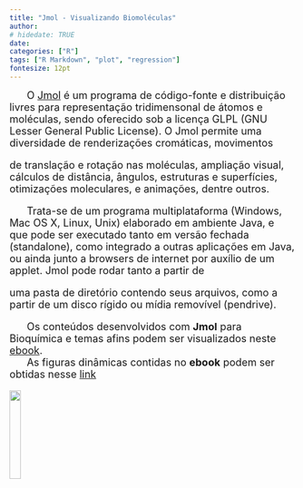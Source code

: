 ```yaml
---
title: "Jmol - Visualizando Biomoléculas"
author: 
# hidedate: TRUE
date:  
categories: ["R"]
tags: ["R Markdown", "plot", "regression"]
fontesize: 12pt
---
```

<font size="4">

|       O [Jmol](http://jmol.sourceforge.net/) é um programa de código-fonte e distribuição livres para representação tridimensonal de átomos e moléculas, sendo oferecido sob a licença GLPL (GNU Lesser General Public License). O Jmol permite uma diversidade de renderizações cromáticas, movimentos
de translação e rotação nas moléculas, ampliação visual, cálculos de distância, ângulos, estruturas e superfícies, otimizações moleculares, e animações, dentre outros.

|       Trata-se de um programa multiplataforma (Windows, Mac OS X, Linux, Unix) elaborado em ambiente Java, e que pode ser executado tanto em versão fechada (standalone), como integrado a outras aplicações em Java, ou ainda junto a browsers de internet por auxílio de um applet. Jmol pode rodar tanto a partir de
uma pasta de diretório contendo seus arquivos, como a partir de um disco rígido ou mídia removível (pendrive).

|       Os conteúdos desenvolvidos com **Jmol** para Bioquímica e temas afins podem ser visualizados neste [ebook](.\BioqEstrutJmol.pdf).
|       As figuras dinâmicas contidas no **ebook** podem ser obtidas nesse [link](.\figBook\figuras.html)

![](jmol.png){width=20%}


</font>
